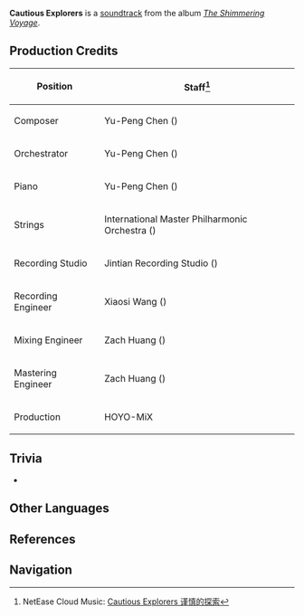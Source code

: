 {{Soundtrack Infobox
|title          =
|image          = The Shimmering Voyage.jpg
|album          = The Shimmering Voyage
|disc           = 1
|number         = 11
|featured       =
|featured2      =
|featured3      =
|featured_disc  =
|featured_disc2 =
|featured_disc3 =
|youtube_id     = cdC8wPt_SPw
|youtube_time   = 1206
|spotify_id     = 6bpyTIbfKznStjhqEDFyQt
|played_in      = Golden Apple Archipelago
|during         = [[Golden Apple Archipelago]] (Day)
|domain         =
|previous       = Old Tales Preserved
|next           = In Stories of Fading Light
}}
'''Cautious Explorers''' is a [[soundtrack]] from the album ''[[The Shimmering Voyage]]''.

==Production Credits==
{| class="wikitable" style="text-align:left; height:0.5em"
! Position
! Staff<ref>NetEase Cloud Music: [https://music.163.com/#/song?id=1861402591 Cautious Explorers 谨慎的探索]</ref>
|-
! Composer
| Yu-Peng Chen ({{Lang|zh=陈致逸|mini=1}})
|-
! Orchestrator
| Yu-Peng Chen ({{Lang|zh=陈致逸|mini=1}})
|-
! Piano
| Yu-Peng Chen ({{Lang|zh=陈致逸|mini=1}})
|-
! Strings
| International Master Philharmonic Orchestra ({{Lang|zh=国际首席爱乐乐团|mini=1}})
|-
! Recording Studio
| Jintian Recording Studio ({{Lang|zh=金田录音棚|mini=1}})
|-
! Recording Engineer
| Xiaosi Wang ({{Lang|zh=王小四|mini=1}})
|-
! Mixing Engineer
| Zach Huang ({{Lang|zh=黄巍|mini=1}})
|-
! Mastering Engineer
| Zach Huang ({{Lang|zh=黄巍|mini=1}})
|-
! Production
| HOYO-MiX
|}

==Trivia==
* {{Transclude|Comforting Quietude|GAATheme3|section=1}}

==Other Languages==
{{Other Languages|default_hidden = 1
|en      = Cautious Explorers
|zhs     = 谨慎的探索
|zhs_rm  = Jǐnshèn de Tànsuǒ
|zht     = 謹慎的探索
|zht_rm  = Jǐnshèn de Tànsuǒ
|ja      = 慎重に探索しよう
|ja_rm   = Shinchou ni Tansaku Shiyou
}}

==References==
{{Reflist}}

==Navigation==
{{Soundtrack Navbox|The Shimmering Voyage}}